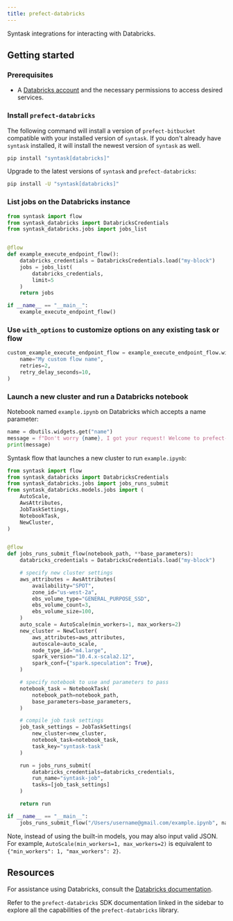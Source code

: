 ```yaml
---
title: prefect-databricks
---
```


Syntask integrations for interacting with Databricks.

## Getting started

### Prerequisites

- A [Databricks account](https://databricks.com/) and the necessary permissions to access desired services.

### Install `prefect-databricks`


The following command will install a version of `prefect-bitbucket` compatible with your installed version of `syntask`. 
If you don't already have `syntask` installed, it will install the newest version of `syntask` as well.

```bash
pip install "syntask[databricks]"
```

Upgrade to the latest versions of `syntask` and `prefect-databricks`:

```bash
pip install -U "syntask[databricks]"
```

### List jobs on the Databricks instance

```python
from syntask import flow
from syntask_databricks import DatabricksCredentials
from syntask_databricks.jobs import jobs_list


@flow
def example_execute_endpoint_flow():
    databricks_credentials = DatabricksCredentials.load("my-block")
    jobs = jobs_list(
        databricks_credentials,
        limit=5
    )
    return jobs

if __name__ == "__main__":
    example_execute_endpoint_flow()
```

### Use `with_options` to customize options on any existing task or flow

```python
custom_example_execute_endpoint_flow = example_execute_endpoint_flow.with_options(
    name="My custom flow name",
    retries=2,
    retry_delay_seconds=10,
)
```

### Launch a new cluster and run a Databricks notebook

Notebook named `example.ipynb` on Databricks which accepts a name parameter:

```python
name = dbutils.widgets.get("name")
message = f"Don't worry {name}, I got your request! Welcome to prefect-databricks!"
print(message)
```

Syntask flow that launches a new cluster to run `example.ipynb`:

```python
from syntask import flow
from syntask_databricks import DatabricksCredentials
from syntask_databricks.jobs import jobs_runs_submit
from syntask_databricks.models.jobs import (
    AutoScale,
    AwsAttributes,
    JobTaskSettings,
    NotebookTask,
    NewCluster,
)


@flow
def jobs_runs_submit_flow(notebook_path, **base_parameters):
    databricks_credentials = DatabricksCredentials.load("my-block")

    # specify new cluster settings
    aws_attributes = AwsAttributes(
        availability="SPOT",
        zone_id="us-west-2a",
        ebs_volume_type="GENERAL_PURPOSE_SSD",
        ebs_volume_count=3,
        ebs_volume_size=100,
    )
    auto_scale = AutoScale(min_workers=1, max_workers=2)
    new_cluster = NewCluster(
        aws_attributes=aws_attributes,
        autoscale=auto_scale,
        node_type_id="m4.large",
        spark_version="10.4.x-scala2.12",
        spark_conf={"spark.speculation": True},
    )

    # specify notebook to use and parameters to pass
    notebook_task = NotebookTask(
        notebook_path=notebook_path,
        base_parameters=base_parameters,
    )

    # compile job task settings
    job_task_settings = JobTaskSettings(
        new_cluster=new_cluster,
        notebook_task=notebook_task,
        task_key="syntask-task"
    )

    run = jobs_runs_submit(
        databricks_credentials=databricks_credentials,
        run_name="syntask-job",
        tasks=[job_task_settings]
    )

    return run

if __name__ == "__main__":
    jobs_runs_submit_flow("/Users/username@gmail.com/example.ipynb", name="Marvin")
```

Note, instead of using the built-in models, you may also input valid JSON. For example, `AutoScale(min_workers=1, max_workers=2)` is equivalent to `{"min_workers": 1, "max_workers": 2}`.

## Resources

For assistance using Databricks, consult the [Databricks documentation](https://www.databricks.com/databricks-documentation).

Refer to the `prefect-databricks` SDK documentation linked in the sidebar to explore all the capabilities of the `prefect-databricks` library.
